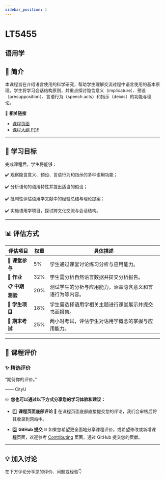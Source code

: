 ```yaml
---
sidebar_position: 1
---
```


# LT5455
## 语用学

## **📘 简介**
本课程旨在介绍语言使用的科学研究，帮助学生理解交流过程中语言使用的基本原理。学生将学习会话结构原则，并重点探讨隐含意义（implicature）、预设（presupposition）、言语行为（speech acts）和指示（deixis）的功能与理论。

🔗 **相关链接**
- [课程页面](https://www.cityu.edu.hk/catalogue/pg/202526/course/LT5455.htm)
- [课程大纲 PDF](https://www.cityu.edu.hk/catalogue/pg/202526/course/LT5455.pdf)

---

## **🎯 学习目标**

完成课程后，学生将能够：

✔️ 观察隐含意义、预设、言语行为和指示的多种语用功能；

✔️ 分析语句的语用特性并提出适当的假设；

✔️ 批判性评估语用学文献中的经验总结与理论提案；

✔️ 实施语用学项目，探讨跨文化交流与会话结构。

---

## **📊 评估方式**

| **评估项目**                | **权重** | **具体描述**                                                                                     |
|----------------------------|---------|-----------------------------------------------------------------------------------------------|
| **💬 课堂参与**             | 5%      | 学生通过课堂讨论练习分析与应用能力。                                                               |
| **📖 作业**                 | 32%     | 学生需分析自然语言数据并提交分析报告。                                                               |
| **📋 中期测验**             | 20%     | 测试学生的分析与应用能力，涵盖隐含意义和言语行为等内容。                                                |
| **🎤 学生项目**             | 18%     | 学生需选择语用学相关主题进行课堂展示并提交书面报告。                                                     |
| **📝 期末考试**             | 25%     | 两小时考试，评估学生对语用学概念的掌握与应用能力。                                                     |

---

## **💬 课程评价**

### ✨ **精选评价**
<div className={commentStyles.commentBox}>
    <p className={commentStyles.commentText}>
        “期待你的评价。”
    </p>
    <p className={commentStyles.commentAuthor}>—— CityU</p>
</div>

✏️ **您也可以通过以下方式分享您的学习体验和建议：**

- 1️⃣ **课程页面底部评论**
💬 在课程页面底部直接提交您的评论，我们会审核后将其收录到网站中。

- 2️⃣ **GitHub 提交**
🌐 如果您希望更全面地分享课程评价，或希望修改或新增课程页面，欢迎参考 [Contributing](/contributing) 页面，通过 GitHub 提交您的贡献。

---

## **💡 加入讨论**

在下方评论分享您的评价、问题或经验👇
<Utterances />
